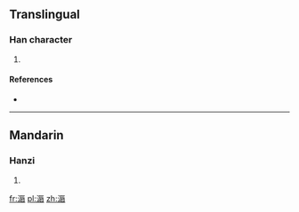 ==Translingual==

===Han character===
{{Han char|rn=85|rad=水|as=10|sn=13|four=|canj=水一女口 (EMVR)}}

# {{defn|Han|sort=水10}}

====References====
* {{Han ref|kx=0643.241|hdz=31696.060|uh=6EE3|ud=28387}}

----

==Mandarin==

===Hanzi===
{{cmn-hanzi|pin=[[chún]] ([[chun2]]), [[xiū]] ([[xiu1]]), [[xiǔ]] ([[xiu3]])|wg=ch'un<sup>2</sup>, hsiu<sup>1</sup>, hsiu<sup>3</sup>}}

# {{defn|Mandarin|sort=水10}}

[[fr:滣]]
[[pl:滣]]
[[zh:滣]]